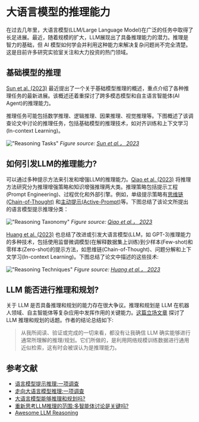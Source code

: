 # 大语言模型的推理能力

在过去几年里，大语言模型(LLM/Large Language Model)在广泛的任务中取得了长足进展。最近，随着规模的扩大，LLM展现出了具备推理能力的潜力。推理是智力的基础，但 AI 模型如何学会并利用这种能力来解决复杂问题尚不完全清楚。这是目前许多研究实验室关注和大力投资的热门领域。

## 基础模型的推理
[Sun et al. (2023)](https://arxiv.org/abs/2312.11562) 最近提出了一个关于基础模型推理的概述，重点介绍了各种推理任务的最新进展。该概述还着重探讨了跨多模态模型和自主语言智能体(AI Agent)的推理能力。

推理任务可能包括数学推理、逻辑推理、因果推理、视觉推理等。下图概述了该调查论文中讨论的推理任务，包括基础模型的推理技术，如对齐训练和上下文学习(In-context Learning)。

!["Reasoning Tasks"](../../img/research/reasoning-tasks.png)
*Figure source: [Sun et al.， 2023](https://arxiv.org/pdf/2212.09597.pdf)*

## 如何引发LLM的推理能力?
可以通过多种提示方法来引发和增强LLM的推理能力。[Qiao et al. (2023)](https://arxiv.org/abs/2212.09597) 将推理方法研究分为推理增强策略和知识增强推理两大类。推理策略包括提示工程(Prompt Engineering)、过程优化和外部引擎。例如，单级提示策略有[思维链(Chain-of-Thought)](https://promptingguide.agie.ai/techniques/cot) 和[主动提示(Active-Prompt)](https://promptingguide.agie.ai/techniques/activeprompt)等。下图总结了该论文所提出的语言模型提示推理分类：

!["Reasoning Taxonomy"](../../img/research/reasoning-taxonomy.png)
*Figure source: [Qiao et al.， 2023](https://arxiv.org/pdf/2212.09597.pdf)*


[Huang et al. (2023)](https://arxiv.org/pdf/2212.10403) 也总结了改进或引发大语言模型(LLM，如 GPT-3)推理能力的多种技术，包括使用监督微调模型(在解释数据集上训练)到少样本(Few-shot)和零样本(Zero-shot)的提示方法，如思维链(Chain-of-Thought)、问题分解和上下文学习(In-context Learning)。下图总结了论文中描述的这些技术:

!["Reasoning Techniques"](../../img/research/reasoning-techniques.png)
*Figure source: [Huang et al.， 2023](https://arxiv.org/pdf/2212.10403.pdf)*

## LLM 能否进行推理和规划?
关于 LLM 是否具备推理和规划的能力存在很大争议。推理和规划是 LLM 在机器人领域、自主智能体等复杂应用中发挥作用的关键能力。[这篇立场文章](https://arxiv.org/abs/2403.04121) 探讨了 LLM 推理和规划的话题。作者的结论总结如下:

> 从我所阅读、验证或完成的一切来看，都没有让我确信 LLM 确实能够进行通常所理解的推理/规划。它们所做的，是利用网络规模训练数据进行通用近似检索，这有时会被误认为是推理能力。

## 参考文献

- [语言模型提示推理:一项调查](https://arxiv.org/abs/2212.09597)
- [走向大语言模型推理:一项调查](https://arxiv.org/abs/2212.10403)
- [大语言模型能够推理和规划吗?](https://arxiv.org/abs/2403.04121)
- [重新思考LLM推理的范围:多智能体讨论是关键吗?](https://arxiv.org/abs/2402.18272v1)
- [Awesome LLM Reasoning](https://github.com/atfortes/Awesome-LLM-Reasoning)
